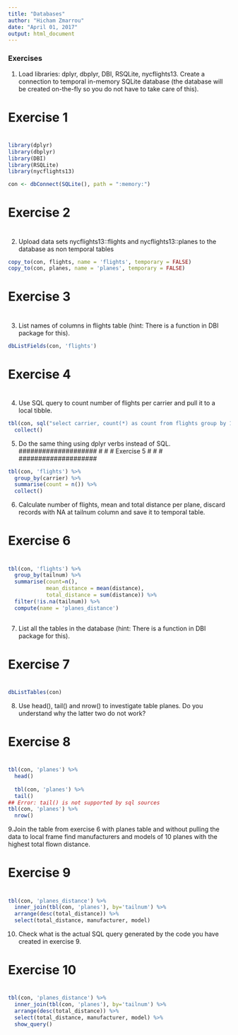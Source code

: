 ```yaml
---
title: "Databases"
author: "Hicham Zmarrou"
date: "April 01, 2017"
output: html_document
---
```




### Exercises


1. Load libraries: dplyr, dbplyr, DBI, RSQLite, nycflights13. Create a connection to temporal in-memory SQLite database (the database will be created on-the-fly so you do not have to take care of this).

####################
#                  #
#    Exercise 1    #
#                  #
####################


```r
library(dplyr)
library(dbplyr)
library(DBI)
library(RSQLite)
library(nycflights13)

con <- dbConnect(SQLite(), path = ":memory:")

```


####################
#                  #
#    Exercise 2    #
#                  #
####################

2. Upload data sets nycflights13::flights and nycflights13::planes to the database as non temporal tables

```r
copy_to(con, flights, name = 'flights', temporary = FALSE)
copy_to(con, planes, name = 'planes', temporary = FALSE)

```


####################
#                  #
#    Exercise 3    #
#                  #
####################
3. List names of columns in flights table (hint: There is a function in DBI package for this).

```r
dbListFields(con, 'flights')

```

####################
#                  #
#    Exercise 4    #
#                  #
####################

4. Use SQL query to count number of flights per carrier and pull it to a local tibble.

```r
tbl(con, sql("select carrier, count(*) as count from flights group by 1")) %>%
  collect()

```

5. Do the same thing using dplyr verbs instead of SQL.
####################
#                  #
#    Exercise 5    #
#                  #
####################
```r
tbl(con, 'flights') %>%
  group_by(carrier) %>%
  summarise(count = n()) %>%
  collect()
```


6. Calculate number of flights, mean and total distance per plane, discard records with NA at tailnum column and save it to temporal table.

####################
#                  #
#    Exercise 6    #
#                  #
####################

```r
tbl(con, 'flights') %>%
  group_by(tailnum) %>%
  summarise(count=n(),
            mean_distance = mean(distance),
            total_distance = sum(distance)) %>%
  filter(!is.na(tailnum)) %>%
  compute(name = 'planes_distance')
  
```  


7. List all the tables in the database (hint: There is a function in DBI package for this).

####################
#                  #
#    Exercise 7    #
#                  #
####################
```r
dbListTables(con)
```



8. Use head(), tail() and nrow() to investigate table planes. Do you understand why the latter two do not work?

####################
#                  #
#    Exercise 8    #
#                  #
####################

```r
tbl(con, 'planes') %>%
  head()
  
  tbl(con, 'planes') %>%
  tail()
## Error: tail() is not supported by sql sources
tbl(con, 'planes') %>%
  nrow()
```

9.Join the table from exercise 6 with planes table and without pulling the data to local frame find manufacturers and models of 10 planes with the highest total flown distance.

####################
#                  #
#    Exercise 9    #
#                  #
####################

```r
tbl(con, 'planes_distance') %>%
  inner_join(tbl(con, 'planes'), by='tailnum') %>%
  arrange(desc(total_distance)) %>%
  select(total_distance, manufacturer, model)
```  
  

10. Check what is the actual SQL query generated by the code you have created in exercise 9.
 

####################
#                  #
#    Exercise 10   #
#                  #
####################

```r
tbl(con, 'planes_distance') %>%
  inner_join(tbl(con, 'planes'), by='tailnum') %>%
  arrange(desc(total_distance)) %>%
  select(total_distance, manufacturer, model) %>%
  show_query()
```









